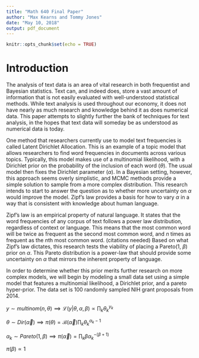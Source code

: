 ```yaml
---
title: "Math 640 Final Paper"
author: "Max Kearns and Tommy Jones"
date: "May 10, 2018"
output: pdf_document
---
```


```r
knitr::opts_chunk$set(echo = TRUE)
```
\newpage
# Introduction

The analysis of text data is an area of vital research in both frequentist and Bayesian statistics. Text can, and indeed does, store a vast amount of information that is not easily evaluated with well-understood statistical methods. While text analysis is used throughout our economy, it does not have nearly as much research and knowledge behind it as does numerical data. This paper attempts to slightly further the bank of techniques for text analysis, in the hopes that text data will someday be as understood as numerical data is today. 

One method that researchers currently use to model text frequencies is called Latent Dirichlet Allocation. This is an example of a topic model that allows researchers to find word frequencies in documents across various topics. Typically, this model makes use of a multinomial likelihood, with a Dirichlet prior on the probability of the inclusion of each word ($\theta$). The usual model then fixes the Dirichlet parameter ($\alpha$). In a Bayesian setting, however, this approach seems overly simplistic, and MCMC methods provide a simple solution to sample from a more complex distribution. This research intends to start to answer the question as to whether more uncertainty on $\alpha$ would improve the model. Zipf's law provides a basis for how to vary $\alpha$ in a way that is consistent with knowledge about human language. 

Zipf's law is an empirical property of natural language. It states that the word frequencies of any corpus of text follows a power law distribution, regardless of context or language. This means that the most common word will be twice as frequent as the second most common word, and $n$ times as frequent as the $n$th most common word. (citations needed) Based on what Zipf's law dictates, this research tests the viability of placing a Pareto(1, $\beta$) prior on $\alpha$. This Pareto distribution is a power-law that should provide some uncertainty on $\alpha$ that mirrors the inherent property of language.  

In order to determine whether this prior merits further research on more complex models, we will begin by modeling a small data set using a simple model that features a multinomial likelihood, a Dirichlet prior, and a pareto hyper-prior. The data set is 100 randomly sampled NIH grant proposals from 2014.



$y \sim multinom(n,\theta) \implies \mathcal{L}(y|\theta,\alpha,\beta) \propto \prod_k \theta_k^{y_k}$

$\theta \sim Dir(\vec{\alpha}) \implies \pi(\theta) = \mathcal{B}(\vec{\alpha})\prod_k \theta_k^{\alpha_k - 1}$

$\alpha_k \sim Pareto(1, \beta) \implies \pi(\vec{\alpha}) = \prod_k\beta\alpha_k^{-(\beta + 1)}$

$\pi(\beta) \propto 1$

\begin{align}
  P(\theta,\alpha,\beta|y) 
    &\propto \left[\prod_k \theta_k^{y_k}\right] 
      \left[\mathcal{B}(\vec{\alpha})\prod_k \theta_k^{\alpha_k - 1}\right]
      \left[\prod_k\beta\alpha_k^{-(\beta + 1)}\right]\\
    &= \beta^K\mathcal{B}(\vec{\alpha})
      \prod_k\theta_k^{y_k+\alpha_k - 1}\alpha_k^{-(\beta + 1)}\\
  P(\theta|\alpha,\beta,y)
    &\propto \prod_k \theta_k^{y_k+\alpha_k - 1}\\
    &\implies \theta|\alpha,\beta,y \sim Dir(\vec{y} + \vec{\alpha}-1)\\
  P(\alpha|\theta,\beta,y) 
    &\propto \mathcal{B}(\vec{\alpha})
      \prod_k \theta_k^{y_k+\alpha_k - 1}\alpha_k^{-(\beta + 1)}\\
    &\implies \text{unknown distribution}\\
  P(\beta|\theta,\alpha,y)
    &\propto \beta^K(\prod_k\alpha_k)^{-(\beta + 1)}\\
    &\propto \beta^K(\prod_k\alpha_k)^{-\beta}\\
    &\implies \text{unknown distribution}
\end{align}



























